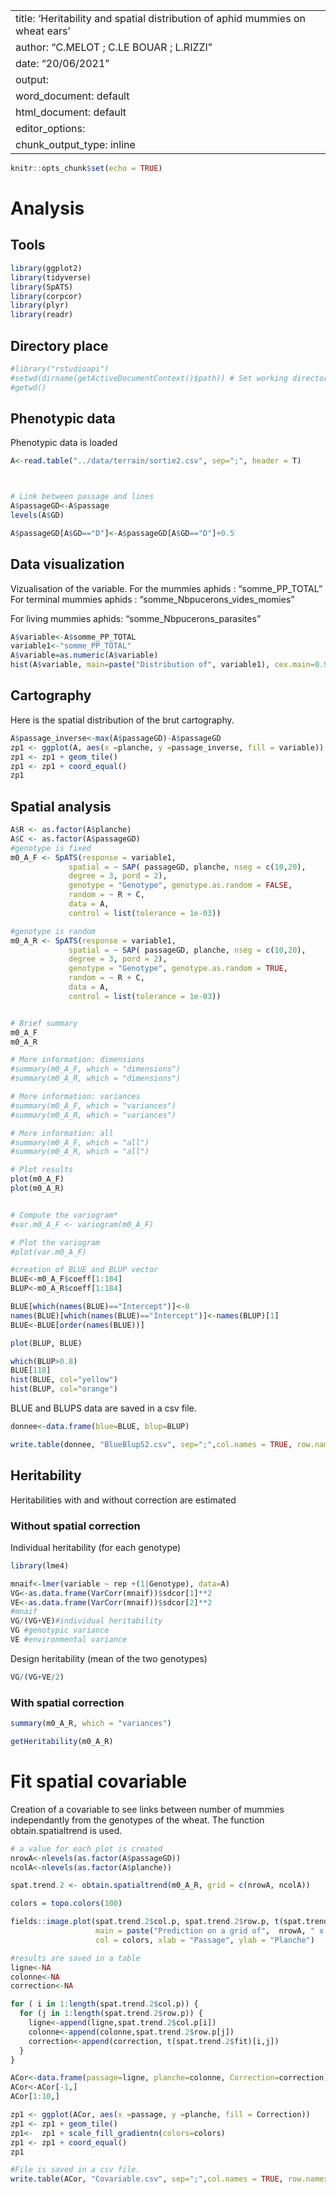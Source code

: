 
---
title: 'Heritability and spatial distribution of aphid mummies on wheat ears'
author: "C.MELOT ; C.LE BOUAR ; L.RIZZI"
date: "20/06/2021"
output:
  word_document: default
  html_document: default
editor_options:
  chunk_output_type: inline
---

```r
knitr::opts_chunk$set(echo = TRUE)
```

# Analysis

## Tools
```r
library(ggplot2)
library(tidyverse)
library(SpATS)
library(corpcor)
library(plyr)
library(readr)
```

## Directory place

```r
#library("rstudioapi") 
#setwd(dirname(getActiveDocumentContext()$path)) # Set working directory to source file location
#getwd()
```

## Phenotypic data
Phenotypic data is loaded
```r


A<-read.table("../data/terrain/sortie2.csv", sep=";", header = T)



# Link between passage and lines
A$passageGD<-A$passage
levels(A$GD)

A$passageGD[A$GD=="D"]<-A$passageGD[A$GD=="D"]+0.5

```

## Data visualization
Vizualisation of the variable. 
For the mummies aphids : "somme_PP_TOTAL"
For terminal mummies aphids : "somme_Nbpucerons_vides_momies"

For living mummies aphids: "somme_Nbpucerons_parasites"

```r
A$variable<-A$somme_PP_TOTAL
variable1<-"somme_PP_TOTAL"
A$variable=as.numeric(A$variable)
hist(A$variable, main=paste("Distribution of", variable1), cex.main=0.9, xlab=variable1, col="pink")
```

## Cartography 
 
Here is the spatial distribution of the brut cartography. 

```r
A$passage_inverse<-max(A$passageGD)-A$passageGD
zp1 <- ggplot(A, aes(x =planche, y =passage_inverse, fill = variable))
zp1 <- zp1 + geom_tile()
zp1 <- zp1 + coord_equal()
zp1

```

## Spatial analysis


```r
A$R <- as.factor(A$planche)
A$C <- as.factor(A$passageGD)
#genotype is fixed
m0_A_F <- SpATS(response = variable1, 
             spatial = ~ SAP( passageGD, planche, nseg = c(10,20), 
             degree = 3, pord = 2),
             genotype = "Genotype", genotype.as.random = FALSE,
             random = ~ R + C,
             data = A,
             control = list(tolerance = 1e-03))

#genotype is random
m0_A_R <- SpATS(response = variable1, 
             spatial = ~ SAP( passageGD, planche, nseg = c(10,20), 
             degree = 3, pord = 2),
             genotype = "Genotype", genotype.as.random = TRUE,
             random = ~ R + C,
             data = A,
             control = list(tolerance = 1e-03))


# Brief summary
m0_A_F
m0_A_R

# More information: dimensions
#summary(m0_A_F, which = "dimensions") 
#summary(m0_A_R, which = "dimensions") 

# More information: variances
#summary(m0_A_F, which = "variances")
#summary(m0_A_R, which = "variances")

# More information: all
#summary(m0_A_F, which = "all")
#summary(m0_A_R, which = "all")

# Plot results
plot(m0_A_F)
plot(m0_A_R)


# Compute the variogram*
#var.m0_A_F <- variogram(m0_A_F)

# Plot the variogram
#plot(var.m0_A_F)

#creation of BLUE and BLUP vector
BLUE<-m0_A_F$coeff[1:184]
BLUP<-m0_A_R$coeff[1:184]

BLUE[which(names(BLUE)=="Intercept")]<-0
names(BLUE)[which(names(BLUE)=="Intercept")]<-names(BLUP)[1]
BLUE<-BLUE[order(names(BLUE))]

plot(BLUP, BLUE)
```


```r
which(BLUP>0.8)
BLUE[118]
hist(BLUE, col="yellow")
hist(BLUP, col="orange")

```

BLUE and BLUPS data are saved in a csv file. 
```r

donnee<-data.frame(blue=BLUE, blup=BLUP)

write.table(donnee, "BlueBlupS2.csv", sep=";",col.names = TRUE, row.names = TRUE)

```


## Heritability
Heritabilities with and without correction are estimated


### Without spatial correction
Individual heritability (for each genotype)

```r
library(lme4)

mnaif<-lmer(variable ~ rep +(1|Genotype), data=A)
VG<-as.data.frame(VarCorr(mnaif))$sdcor[1]**2
VE<-as.data.frame(VarCorr(mnaif))$sdcor[2]**2
#mnaif
VG/(VG+VE)#individual heritability
VG #genotypic variance
VE #environmental variance
```

Design heritability (mean of the two genotypes)
```r
VG/(VG+VE/2)

```

### With spatial correction

```r
summary(m0_A_R, which = "variances")

getHeritability(m0_A_R)

```

# Fit spatial covariable

Creation of a covariable to see links between number of mummies independantly from the genotypes of the wheat. 
The function obtain.spatialtrend is used. 

```r
# a value for each plot is created
nrowA<-nlevels(as.factor(A$passageGD))
ncolA<-nlevels(as.factor(A$planche))

spat.trend.2 <- obtain.spatialtrend(m0_A_R, grid = c(nrowA, ncolA))

colors = topo.colors(100)

fields::image.plot(spat.trend.2$col.p, spat.trend.2$row.p, t(spat.trend.2$fit),
                   main = paste("Prediction on a grid of",  nrowA, " x ", ncolA),
                   col = colors, xlab = "Passage", ylab = "Planche")

#results are saved in a table
ligne<-NA
colonne<-NA
correction<-NA

for ( i in 1:length(spat.trend.2$col.p)) {
  for (j in 1:length(spat.trend.2$row.p)) {
    ligne<-append(ligne,spat.trend.2$col.p[i])
    colonne<-append(colonne,spat.trend.2$row.p[j])
    correction<-append(correction, t(spat.trend.2$fit)[i,j])
  }
}

ACor<-data.frame(passage=ligne, planche=colonne, Correction=correction) 
ACor<-ACor[-1,]
ACor[1:10,]

zp1 <- ggplot(ACor, aes(x =passage, y =planche, fill = Correction))
zp1 <- zp1 + geom_tile()
zp1<-  zp1 + scale_fill_gradientn(colors=colors)
zp1 <- zp1 + coord_equal()
zp1
```


```r
#File is saved in a csv file.
write.table(ACor, "Covariable.csv", sep=";",col.names = TRUE, row.names = FALSE)

```



